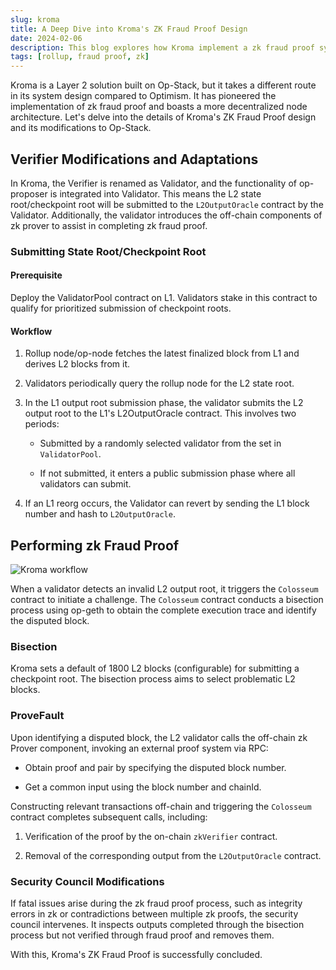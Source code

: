 ```yaml
---
slug: kroma
title: A Deep Dive into Kroma's ZK Fraud Proof Design
date: 2024-02-06
description: This blog explores how Kroma implement a zk fraud proof system.
tags: [rollup, fraud proof, zk]
---
```


Kroma is a Layer 2 solution built on Op-Stack, but it takes a different route in its system design compared to Optimism. It has pioneered the implementation of zk fraud proof and boasts a more decentralized node architecture. Let's delve into the details of Kroma's ZK Fraud Proof design and its modifications to Op-Stack.

## Verifier Modifications and Adaptations

In Kroma, the Verifier is renamed as Validator, and the functionality of op-proposer is integrated into Validator. This means the L2 state root/checkpoint root will be submitted to the `L2OutputOracle` contract by the Validator. Additionally, the validator introduces the off-chain components of zk prover to assist in completing zk fraud proof.

### Submitting State Root/Checkpoint Root

#### Prerequisite

Deploy the ValidatorPool contract on L1. Validators stake in this contract to qualify for prioritized submission of checkpoint roots.

#### Workflow

1. Rollup node/op-node fetches the latest finalized block from L1 and derives L2 blocks from it.

2. Validators periodically query the rollup node for the L2 state root.

3. In the L1 output root submission phase, the validator submits the L2 output root to the L1's L2OutputOracle contract. This involves two periods:

   - Submitted by a randomly selected validator from the set in `ValidatorPool`.

   - If not submitted, it enters a public submission phase where all validators can submit.

4. If an L1 reorg occurs, the Validator can revert by sending the L1 block number and hash to `L2OutputOracle`.

## Performing zk Fraud Proof

![Kroma workflow](/images/blog/kroma.png)

When a validator detects an invalid L2 output root, it triggers the `Colosseum` contract to initiate a challenge. The `Colosseum` contract conducts a bisection process using op-geth to obtain the complete execution trace and identify the disputed block.

### Bisection

Kroma sets a default of 1800 L2 blocks (configurable) for submitting a checkpoint root. The bisection process aims to select problematic L2 blocks.

### ProveFault

Upon identifying a disputed block, the L2 validator calls the off-chain zk Prover component, invoking an external proof system via RPC:

- Obtain proof and pair by specifying the disputed block number.

- Get a common input using the block number and chainId.

Constructing relevant transactions off-chain and triggering the `Colosseum` contract completes subsequent calls, including:

1. Verification of the proof by the on-chain `zkVerifier` contract.

2. Removal of the corresponding output from the `L2OutputOracle` contract.

### Security Council Modifications

If fatal issues arise during the zk fraud proof process, such as integrity errors in zk or contradictions between multiple zk proofs, the security council intervenes. It inspects outputs completed through the bisection process but not verified through fraud proof and removes them.

With this, Kroma's ZK Fraud Proof is successfully concluded.

